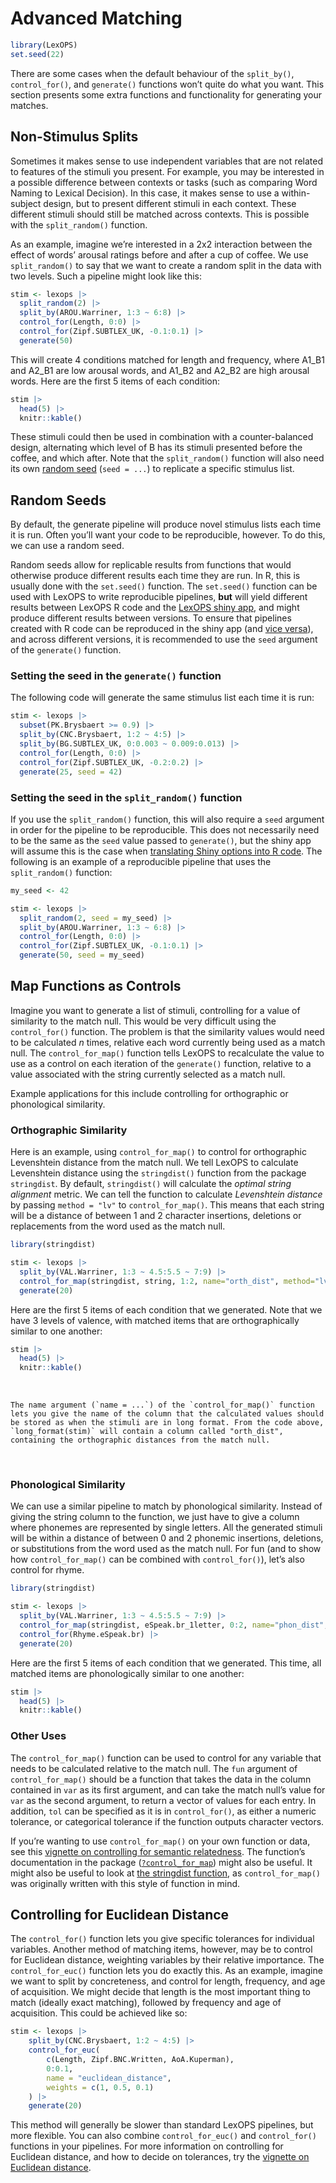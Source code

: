 # Advanced Matching

```r
library(LexOPS)
set.seed(22)
```

There are some cases when the default behaviour of the `split_by()`, `control_for()`, and `generate()` functions won't quite do what you want. This section presents some extra functions and functionality for generating your matches.

## Non-Stimulus Splits

Sometimes it makes sense to use independent variables that are not related to features of the stimuli you present. For example, you may be interested in a possible difference between contexts or tasks (such as comparing Word Naming to Lexical Decision). In this case, it makes sense to use a within-subject design, but to present different stimuli in each context. These different stimuli should still be matched across contexts. This is possible with the `split_random()` function.

As an example, imagine we're interested in a 2x2 interaction between the effect of words' arousal ratings before and after a cup of coffee. We use `split_random()` to say that we want to create a random split in the data with two levels. Such a pipeline might look like this:

```r
stim <- lexops |>
  split_random(2) |>
  split_by(AROU.Warriner, 1:3 ~ 6:8) |>
  control_for(Length, 0:0) |>
  control_for(Zipf.SUBTLEX_UK, -0.1:0.1) |>
  generate(50)
```

This will create 4 conditions matched for length and frequency, where A1_B1 and A2_B1 are low arousal words, and A1_B2 and A2_B2 are high arousal words. Here are the first 5 items of each condition:

```r
stim |>
  head(5) |>
  knitr::kable()
```

These stimuli could then be used in combination with a counter-balanced design, alternating which level of B has its stimuli presented before the coffee, and which after. Note that the `split_random()` function will also need its own [random seed](#random-seeds) (`seed = ...`) to replicate a specific stimulus list.

## Random Seeds

By default, the generate pipeline will produce novel stimulus lists each time it is run. Often you'll want your code to be reproducible, however. To do this, we can use a random seed.

Random seeds allow for replicable results from functions that would otherwise produce different results each time they are run. In R, this is usually done with the `set.seed()` function. The `set.seed()` function can be used with LexOPS to write reproducible pipelines, **but** will yield different results between LexOPS R code and the [LexOPS shiny app](lexops-shiny-app.html), and might produce different results between versions. To ensure that pipelines created with R code can be reproduced in the shiny app (and [vice versa](lexops-shiny-app.html#random-seeds)), and across different versions, it is recommended to use the `seed` argument of the `generate()` function.

### Setting the seed in the `generate()` function {-}

The following code will generate the same stimulus list each time it is run:

```r
stim <- lexops |>
  subset(PK.Brysbaert >= 0.9) |>
  split_by(CNC.Brysbaert, 1:2 ~ 4:5) |>
  split_by(BG.SUBTLEX_UK, 0:0.003 ~ 0.009:0.013) |>
  control_for(Length, 0:0) |>
  control_for(Zipf.SUBTLEX_UK, -0.2:0.2) |>
  generate(25, seed = 42)
```

### Setting the seed in the `split_random()` function {-}

If you use the `split_random()` function, this will also require a `seed` argument in order for the pipeline to be reproducible. This does not necessarily need to be the same as the `seed` value passed to `generate()`, but the shiny app will assume this is the case when [translating Shiny options into R code](lexops-shiny-app.html#codify). The following is an example of a reproducible pipeline that uses the `split_random()` function:

```r
my_seed <- 42

stim <- lexops |>
  split_random(2, seed = my_seed) |>
  split_by(AROU.Warriner, 1:3 ~ 6:8) |>
  control_for(Length, 0:0) |>
  control_for(Zipf.SUBTLEX_UK, -0.1:0.1) |>
  generate(50, seed = my_seed)
```

## Map Functions as Controls

Imagine you want to generate a list of stimuli, controlling for a value of similarity to the match null. This would be very difficult using the `control_for()` function. The problem is that the similarity values would need to be calculated *n* times, relative each word currently being used as a match null. The `control_for_map()` function tells LexOPS to recalculate the value to use as a control on each iteration of the `generate()` function, relative to a value associated with the string currently selected as a match null.

Example applications for this include controlling for orthographic or phonological similarity.

### Orthographic Similarity

Here is an example, using `control_for_map()` to control for orthographic Levenshtein distance from the match null. We tell LexOPS to calculate Levenshtein distance using the `stringdist()` function from the package `stringdist`. By default, `stringdist()` will calculate the *optimal string alignment* metric. We can tell the function to calculate *Levenshtein distance* by passing `method = "lv"` to `control_for_map()`. This means that each string will be a distance of between 1 and 2 character insertions, deletions or replacements from the word used as the match null.

```r
library(stringdist)

stim <- lexops |>
  split_by(VAL.Warriner, 1:3 ~ 4.5:5.5 ~ 7:9) |>
  control_for_map(stringdist, string, 1:2, name="orth_dist", method="lv") |>
  generate(20)
```

Here are the first 5 items of each condition that we generated. Note that we have 3 levels of valence, with matched items that are orthographically similar to one another:

\small
```r
stim |>
  head(5) |>
  knitr::kable()
```
\normalsize

<br>
```block
The name argument (`name = ...`) of the `control_for_map()` function lets you give the name of the column that the calculated values should be stored as when the stimuli are in long format. From the code above, `long_format(stim)` will contain a column called "orth_dist", containing the orthographic distances from the match null.
```
<br>

### Phonological Similarity

We can use a similar pipeline to match by phonological similarity. Instead of giving the string column to the function, we just have to give a column where phonemes are represented by single letters. All the generated stimuli will be within a distance of between 0 and 2 phonemic insertions, deletions, or substitutions from the word used as the match null. For fun (and to show how `control_for_map()` can be combined with `control_for()`), let's also control for rhyme.

```r
library(stringdist)

stim <- lexops |>
  split_by(VAL.Warriner, 1:3 ~ 4.5:5.5 ~ 7:9) |>
  control_for_map(stringdist, eSpeak.br_1letter, 0:2, name="phon_dist", method="lv") |>
  control_for(Rhyme.eSpeak.br) |>
  generate(20)
```

Here are the first 5 items of each condition that we generated. This time, all matched items are phonologically similar to one another:

\small
```r
stim |>
  head(5) |>
  knitr::kable()
```
\normalsize

### Other Uses

The `control_for_map()` function can be used to control for any variable that needs to be calculated relative to the match null. The `fun` argument of `control_for_map()` should be a function that takes the data in the column contained in `var` as its first argument, and can take the match null's value for `var` as the second argument, to return a vector of values for each entry. In addition, `tol` can be specified as it is in `control_for()`, as either a numeric tolerance, or categorical tolerance if the function outputs character vectors.

If you're wanting to use `control_for_map()` on your own function or data, see this [vignette on controlling for semantic relatedness](vignettes/control_for_map.html). The function's documentation in the package ([`?control_for_map`](https://rdrr.io/github/JackEdTaylor/LexOPS/man/control_for_map.html)) might also be useful. It might also be useful to look at [the stringdist function](https://www.rdocumentation.org/packages/stringdist/versions/0.9.8/topics/stringdist), as `control_for_map()` was originally written with this style of function in mind.

## Controlling for Euclidean Distance

The `control_for()` function lets you give specific tolerances for individual variables. Another method of matching items, however, may be to control for Euclidean distance, weighting variables by their relative importance. The `control_for_euc()` function lets you do exactly this. As an example, imagine we want to split by concreteness, and control for length, frequency, and age of acquisition. We might decide that length is the most important thing to match (ideally exact matching), followed by frequency and age of acquisition. This could be achieved like so:

```r
stim <- lexops |>
    split_by(CNC.Brysbaert, 1:2 ~ 4:5) |>
    control_for_euc(
        c(Length, Zipf.BNC.Written, AoA.Kuperman),
        0:0.1,
        name = "euclidean_distance",
        weights = c(1, 0.5, 0.1)
    ) |>
    generate(20)
```

This method will generally be slower than standard LexOPS pipelines, but more flexible. You can also combine `control_for_euc()` and `control_for()` functions in your pipelines. For more information on controlling for Euclidean distance, and how to decide on tolerances, try the [vignette on Euclidean distance](https://jackedtaylor.github.io/LexOPSdocs/vignettes/euclidean-distance.html).
